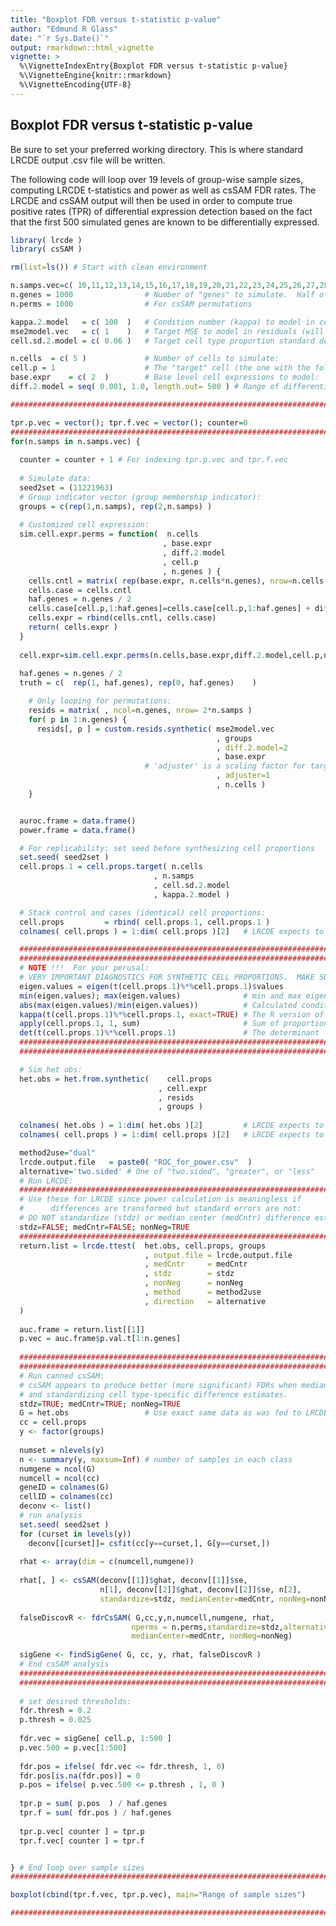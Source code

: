 ```yaml
---
title: "Boxplot FDR versus t-statistic p-value"
author: "Edmund R Glass"
date: "`r Sys.Date()`"
output: rmarkdown::html_vignette
vignette: >
  %\VignetteIndexEntry{Boxplot FDR versus t-statistic p-value}
  %\VignetteEngine{knitr::rmarkdown}
  %\VignetteEncoding{UTF-8}
---
```


## Boxplot FDR versus t-statistic p-value
Be sure to set your preferred working directory.  This is where standard LRCDE output .csv file will be written.

The following code will loop over 19 levels of group-wise sample sizes, computing LRCDE t-statistics and power as well as csSAM FDR rates.
The LRCDE and csSAM output will then be used in order to compute true positive rates (TPR) of differential expression detection based on the fact that the first 500 simulated genes are known to be differentially expressed.
```r
library( lrcde )
library( csSAM )

rm(list=ls()) # Start with clean environment

n.samps.vec=c( 10,11,12,13,14,15,16,17,18,19,20,21,22,23,24,25,26,27,28 )
n.genes = 1000                # Number of "genes" to simulate.  Half of these will be "folded".
n.perms = 1000                # For csSAM permutations

kappa.2.model   = c( 100  )   # Condition number (kappa) to model in cell proportions design matrix
mse2model.vec   = c( 1    )   # Target MSE to model in residuals (will actually be a fraction of this)
cell.sd.2.model = c( 0.06 )   # Target cell type proportion standard deviation

n.cells  = c( 5 )             # Number of cells to simulate:
cell.p = 1                    # The "target" cell (the one with the fold change) for simulations
base.expr    = c( 2  )        # Base level cell expressions to model:
diff.2.model = seq( 0.001, 1.0, length.out= 500 ) # Range of differential expressions to model

###############################################################################

tpr.p.vec = vector(); tpr.f.vec = vector(); counter=0
###############################################################################
for(n.samps in n.samps.vec) {  
    
  counter = counter + 1 # For indexing tpr.p.vec and tpr.f.vec
  
  # Simulate data:
  seed2set = (11221963)
  # Group indicator vector (group membership indicator):
  groups = c(rep(1,n.samps), rep(2,n.samps) )
  
  # Customized cell expression:
  sim.cell.expr.perms = function(  n.cells
                                  , base.expr
                                  , diff.2.model
                                  , cell.p
                                  , n.genes ) {
    cells.cntl = matrix( rep(base.expr, n.cells*n.genes), nrow=n.cells )
    cells.case = cells.cntl
    haf.genes = n.genes / 2
    cells.case[cell.p,1:haf.genes]=cells.case[cell.p,1:haf.genes] + diff.2.model
    cells.expr = rbind(cells.cntl, cells.case)
    return( cells.expr )
  }
  
  cell.expr=sim.cell.expr.perms(n.cells,base.expr,diff.2.model,cell.p,n.genes )
  
  haf.genes = n.genes / 2
  truth = c(  rep(1, haf.genes), rep(0, haf.genes)    )

    # Only looping for permutations:
    resids = matrix( , ncol=n.genes, nrow= 2*n.samps )
    for( p in 1:n.genes) {
      resids[, p ] = custom.resids.synthetic( mse2model.vec
                                              , groups
                                              , diff.2.model=2
                                              , base.expr
                              # 'adjuster' is a scaling factor for target MSE
                                              , adjuster=1
                                              , n.cells )
    }


  auroc.frame = data.frame()
  power.frame = data.frame()

  # For replicability: set seed before synthesizing cell proportions
  set.seed( seed2set )
  cell.props.1 = cell.props.target( n.cells
                                , n.samps
                                , cell.sd.2.model
                                , kappa.2.model )

  # Stack control and cases (identical) cell proportions:    
  cell.props         = rbind( cell.props.1, cell.props.1 )
  colnames( cell.props ) = 1:dim( cell.props )[2]   # LRCDE expects to see cell type names

  ###########################################################################
  ###########################################################################
  # NOTE !!!  For your perusal:
  # VERY IMPORTANT DIAGNOSTICS FOR SYNTHETIC CELL PROPORTIONS.  MAKE SURE THESE ARE CORRECT:
  eigen.values = eigen(t(cell.props.1)%*%cell.props.1)$values
  min(eigen.values); max(eigen.values)              # min and max eigen values
  abs(max(eigen.values)/min(eigen.values))          # Calculated condition number.
  kappa(t(cell.props.1)%*%cell.props.1, exact=TRUE) # The R version of condition number.
  apply(cell.props.1, 1, sum)                       # Sum of proportions per sample
  det(t(cell.props.1)%*%cell.props.1)               # The determinant
  ###########################################################################
  ###########################################################################

  # Sim het obs:
  het.obs = het.from.synthetic(    cell.props
                                 , cell.expr
                                 , resids
                                 , groups )
  
  colnames( het.obs ) = 1:dim( het.obs )[2]         # LRCDE expects to see feature names
  colnames( cell.props ) = 1:dim( cell.props )[2]   # LRCDE expects to see cell type names

  method2use="dual"
  lrcde.output.file   = paste0( "ROC_for_power.csv"  )
  alternative='two.sided' # One of "two.sided", "greater", or "less"
  # Run LRCDE:
  ###############################################################################
  # Use these for LRCDE since power calculation is meaningless if
  #      differences are transformed but standard errors are not:
  # DO NOT standardize (stdz) or median center (medCntr) difference estimates !!!
  stdz=FALSE; medCntr=FALSE; nonNeg=TRUE
  ###############################################################################
  return.list = lrcde.ttest(  het.obs, cell.props, groups
                              , output.file = lrcde.output.file
                              , medCntr     = medCntr
                              , stdz        = stdz
                              , nonNeg      = nonNeg
                              , method      = method2use
                              , direction   = alternative
  )
  
  auc.frame = return.list[[1]]
  p.vec = auc.frame$p.val.t[1:n.genes]
    
  ###############################################################################
  ###############################################################################
  # Run canned csSAM:
  # csSAM appears to produce better (more significant) FDRs when median centering
  # and standardizing cell type-specific difference estimates.
  stdz=TRUE; medCntr=TRUE; nonNeg=TRUE
  G = het.obs                 # Use exact same data as was fed to LRCDE
  cc = cell.props
  y <- factor(groups)
  
  numset = nlevels(y)
  n <- summary(y, maxsum=Inf) # number of samples in each class
  numgene = ncol(G)
  numcell = ncol(cc)
  geneID = colnames(G)
  cellID = colnames(cc)
  deconv <- list()
  # run analysis
  set.seed( seed2set )
  for (curset in levels(y))
    deconv[[curset]]= csfit(cc[y==curset,], G[y==curset,])
  
  rhat <- array(dim = c(numcell,numgene))
  
  rhat[, ] <- csSAM(deconv[[1]]$ghat, deconv[[1]]$se,
                    n[1], deconv[[2]]$ghat, deconv[[2]]$se, n[2],
                    standardize=stdz, medianCenter=medCntr, nonNeg=nonNeg)
  
  falseDiscovR <- fdrCsSAM( G,cc,y,n,numcell,numgene, rhat,
                           nperms = n.perms,standardize=stdz,alternative=alternative,
                           medianCenter=medCntr, nonNeg=nonNeg)
  
  sigGene <- findSigGene( G, cc, y, rhat, falseDiscovR )
  # End csSAM analysis
  ###############################################################################
  ###############################################################################
  
  # set desired thresholds:
  fdr.thresh = 0.2
  p.thresh = 0.025
  
  fdr.vec = sigGene[ cell.p, 1:500 ]
  p.vec.500 = p.vec[1:500]
  
  fdr.pos = ifelse( fdr.vec <= fdr.thresh, 1, 0)
  fdr.pos[is.na(fdr.pos)] = 0
  p.pos = ifelse( p.vec.500 <= p.thresh , 1, 0 )
  
  tpr.p = sum( p.pos  ) / haf.genes
  tpr.f = sum( fdr.pos ) / haf.genes
  
  tpr.p.vec[ counter ] = tpr.p
  tpr.f.vec[ counter ] = tpr.f


} # End loop over sample sizes
###############################################################################

boxplot(cbind(tpr.f.vec, tpr.p.vec), main="Range of sample sizes")

###############################################################################
```




